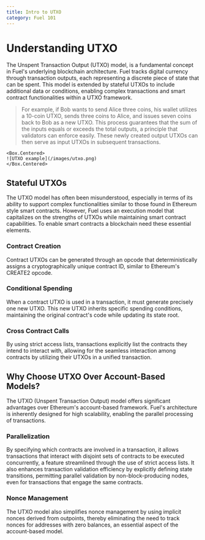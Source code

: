 ```yaml
---
title: Intro to UTXO
category: Fuel 101
---
```


# Understanding UTXO

The Unspent Transaction Output (UTXO) model, is a fundamental concept in Fuel's underlying blockchain architecture. Fuel tracks digital currency through transaction outputs, each representing a discrete piece of state that can be spent. This model is extended by stateful UTXOs to include additional data or conditions, enabling complex transactions and smart contract functionalities within a UTXO framework.

> For example, if Bob wants to send Alice three coins, his wallet utilizes a 10-coin UTXO, sends three coins to Alice, and issues seven coins back to Bob as a new UTXO. This process guarantees that the sum of the inputs equals or exceeds the total outputs, a principle that validators can enforce easily. These newly created output UTXOs can then serve as input UTXOs in subsequent transactions.

    <Box.Centered>
    ![UTXO example](/images/utxo.png)
    </Box.Centered>

## Stateful UTXOs

The UTXO model has often been misunderstood, especially in terms of its ability to support complex functionalities similar to those found in Ethereum style smart contracts. However, Fuel uses an execution model that capitalizes on the strengths of UTXOs while maintaining smart contract capabilities. To enable smart contracts a blockchain need these essential elements.

### Contract Creation

Contract UTXOs can be generated through an opcode that deterministically assigns a cryptographically unique contract ID, similar to Ethereum's CREATE2 opcode. 

### Conditional Spending

When a contract UTXO is used in a transaction, it must generate precisely one new UTXO. This new UTXO inherits specific spending conditions, maintaining the original contract's code while updating its state root. 

### Cross Contract Calls

By using strict access lists, transactions explicitly list the contracts they intend to interact with, allowing for the seamless interaction among contracts by utilizing their UTXOs in a unified transaction.

## Why Choose UTXO Over Account-Based Models?

The UTXO (Unspent Transaction Output) model offers significant advantages over Ethereum's account-based framework. Fuel's architecture is inherently designed for high scalability, enabling the parallel processing of transactions. 

### Parallelization

By specifying which contracts are involved in a transaction, it allows transactions that interact with disjoint sets of contracts to be executed concurrently, a feature streamlined through the use of strict access lists. It also enhances transaction validation efficiency by explicitly defining state transitions, permitting parallel validation by non-block-producing nodes, even for transactions that engage the same contracts. 

### Nonce Management
The UTXO model also simplifies nonce management by using implicit nonces derived from outpoints, thereby eliminating the need to track nonces for addresses with zero balances, an essential aspect of the account-based model. 
